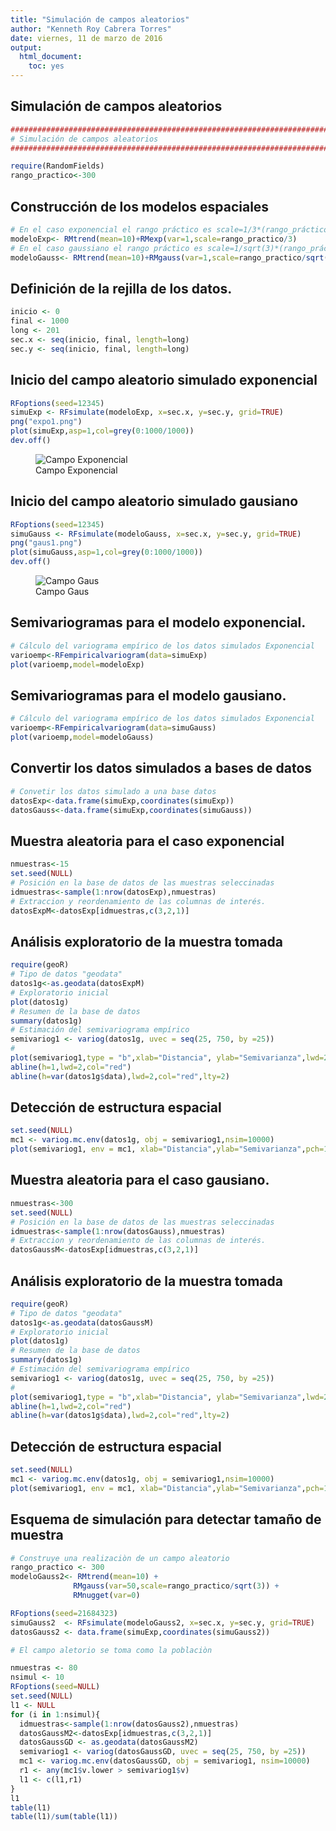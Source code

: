 ```yaml
---
title: "Simulación de campos aleatorios"
author: "Kenneth Roy Cabrera Torres"
date: viernes, 11 de marzo de 2016
output:
  html_document:
    toc: yes
---
```



## Simulación de campos aleatorios

```r
###############################################################################
# Simulación de campos aleatorios
###############################################################################

require(RandomFields)
rango_practico<-300

```

## Construcción de los modelos espaciales

```r
# En el caso exponencial el rango práctico es scale=1/3*(rango_práctico)
modeloExp<- RMtrend(mean=10)+RMexp(var=1,scale=rango_practico/3)
# En el caso gaussiano el rango práctico es scale=1/sqrt(3)*(rango_práctico)
modeloGauss<- RMtrend(mean=10)+RMgauss(var=1,scale=rango_practico/sqrt(3))
```

## Definición de la rejilla de los datos.

```r
inicio <- 0
final <- 1000
long <- 201
sec.x <- seq(inicio, final, length=long) 
sec.y <- seq(inicio, final, length=long)
```

## Inicio del campo aleatorio simulado exponencial
```r
RFoptions(seed=12345)
simuExp <- RFsimulate(modeloExp, x=sec.x, y=sec.y, grid=TRUE)
png("expo1.png")
plot(simuExp,asp=1,col=grey(0:1000/1000))
dev.off()
```

![Campo Exponencial](expo1.png)

## Inicio del campo aleatorio simulado gausiano
```r
RFoptions(seed=12345)
simuGauss <- RFsimulate(modeloGauss, x=sec.x, y=sec.y, grid=TRUE)
png("gaus1.png")
plot(simuGauss,asp=1,col=grey(0:1000/1000))
dev.off()
```

![Campo Gaus](gaus1.png)


## Semivariogramas para el modelo exponencial.

```r
# Cálculo del variograma empírico de los datos simulados Exponencial
varioemp<-RFempiricalvariogram(data=simuExp)
plot(varioemp,model=modeloExp)
```

## Semivariogramas para el modelo gausiano.

```r
# Cálculo del variograma empírico de los datos simulados Exponencial
varioemp<-RFempiricalvariogram(data=simuGauss)
plot(varioemp,model=modeloGauss)
```

## Convertir los datos simulados a bases de datos
```r
# Convetir los datos simulado a una base datos 
datosExp<-data.frame(simuExp,coordinates(simuExp))
datosGauss<-data.frame(simuExp,coordinates(simuGauss))
```

## Muestra aleatoria para el caso exponencial

```r
nmuestras<-15
set.seed(NULL)
# Posición en la base de datos de las muestras seleccinadas
idmuestras<-sample(1:nrow(datosExp),nmuestras)
# Extraccion y reordenamiento de las columnas de interés.
datosExpM<-datosExp[idmuestras,c(3,2,1)]
```

## Análisis exploratorio de la muestra tomada
```r
require(geoR)
# Tipo de datos "geodata"
datos1g<-as.geodata(datosExpM)
# Exploratorio inicial
plot(datos1g)
# Resumen de la base de datos
summary(datos1g)
# Estimación del semivariograma empírico
semivariog1 <- variog(datos1g, uvec = seq(25, 750, by =25))
# 
plot(semivariog1,type = "b",xlab="Distancia", ylab="Semivarianza",lwd=2)
abline(h=1,lwd=2,col="red")
abline(h=var(datos1g$data),lwd=2,col="red",lty=2)
```

## Detección de estructura espacial
```r
set.seed(NULL)
mc1 <- variog.mc.env(datos1g, obj = semivariog1,nsim=10000)
plot(semivariog1, env = mc1, xlab="Distancia",ylab="Semivarianza",pch=19,lwd=2)
```

## Muestra aleatoria para el caso gausiano.

```r
nmuestras<-300
set.seed(NULL)
# Posición en la base de datos de las muestras seleccinadas
idmuestras<-sample(1:nrow(datosGauss),nmuestras)
# Extraccion y reordenamiento de las columnas de interés.
datosGaussM<-datosExp[idmuestras,c(3,2,1)]
```

## Análisis exploratorio de la muestra tomada

```r
require(geoR)
# Tipo de datos "geodata"
datos1g<-as.geodata(datosGaussM)
# Exploratorio inicial
plot(datos1g)
# Resumen de la base de datos
summary(datos1g)
# Estimación del semivariograma empírico
semivariog1 <- variog(datos1g, uvec = seq(25, 750, by =25))
# 
plot(semivariog1,type = "b",xlab="Distancia", ylab="Semivarianza",lwd=2)
abline(h=1,lwd=2,col="red")
abline(h=var(datos1g$data),lwd=2,col="red",lty=2)
```

## Detección de estructura espacial
```r
set.seed(NULL)
mc1 <- variog.mc.env(datos1g, obj = semivariog1,nsim=10000)
plot(semivariog1, env = mc1, xlab="Distancia",ylab="Semivarianza",pch=19,lwd=2)
```


## Esquema de simulación para detectar tamaño de muestra

```r
# Construye una realizaciòn de un campo aleatorio
rango_practico <- 300
modeloGauss2<- RMtrend(mean=10) +
              RMgauss(var=50,scale=rango_practico/sqrt(3)) +
              RMnugget(var=0)

RFoptions(seed=21684323)
simuGauss2  <- RFsimulate(modeloGauss2, x=sec.x, y=sec.y, grid=TRUE)
datosGauss2 <- data.frame(simuExp,coordinates(simuGauss2))

# El campo aletorio se toma como la poblaciòn

nmuestras <- 80
nsimul <- 10
RFoptions(seed=NULL)
set.seed(NULL)
l1 <- NULL
for (i in 1:nsimul){
  idmuestras<-sample(1:nrow(datosGauss2),nmuestras)
  datosGaussM2<-datosExp[idmuestras,c(3,2,1)]
  datosGaussGD <- as.geodata(datosGaussM2)
  semivariog1 <- variog(datosGaussGD, uvec = seq(25, 750, by =25))
  mc1 <- variog.mc.env(datosGaussGD, obj = semivariog1, nsim=10000)
  r1 <- any(mc1$v.lower > semivariog1$v)
  l1 <- c(l1,r1)
}
l1
table(l1)
table(l1)/sum(table(l1))
```

